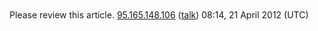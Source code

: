 <article id="35570993" title=User talk:Fyodorser/sandbox>
	<talkpage id="35570993" title="User talk:Fyodorser/sandbox">
Please review this article.
[[Special:Contributions/95.165.148.106|95.165.148.106]] ([[User talk:95.165.148.106|talk]]) 08:14, 21 April 2012 (UTC)
	</talkpage>
</article>